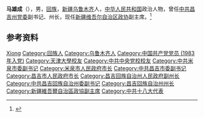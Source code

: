 '''马雄成'''（{{bd|1958年|10月|}}），男，[[回族|回族]]，[[新疆|新疆]][[乌鲁木齐|乌鲁木齐]]人，[[中华人民共和国|中华人民共和国]]政治人物，曾任[[中共昌吉州党委|中共昌吉州党委]]副书记、州长，现任[[新疆维吾尔自治区政协|新疆维吾尔自治区政协]]副主席。<ref>{{Cite web|title=新疆自治区十二届政协主席、副主席简历(主席努尔兰·阿不都满金)|url=http://district.ce.cn/newarea/sddy/201801/26/t20180126_27916671_11.shtml|accessdate=2020-08-22|work=中国经济网|archive-date=2019-08-29|archive-url=https://web.archive.org/web/20190829220509/http://district.ce.cn/newarea/sddy/201801/26/t20180126_27916671_11.shtml|dead-url=no}}</ref>

== 参考资料 ==
{{reflist}}

{{中国人物小作品}}
{{新疆维吾尔自治区领导人}}

{{Authority control}}
{{DEFAULTSORT:Ma马}}
[[Category:马姓|Xiong]]
[[Category:回族人|Category:回族人]]
[[Category:乌鲁木齐人|Category:乌鲁木齐人]]
[[Category:中国共产党党员_(1983年入党)|Category:中国共产党党员 (1983年入党)]]
[[Category:天津大學校友|Category:天津大學校友]]
[[Category:中共中央党校校友|Category:中共中央党校校友]]
[[Category:中共米泉市委副书记|Category:中共米泉市委副书记]]
[[Category:米泉市人民政府市长|Category:米泉市人民政府市长]]
[[Category:中共昌吉市委副书记|Category:中共昌吉市委副书记]]
[[Category:昌吉市人民政府市长|Category:昌吉市人民政府市长]]
[[Category:昌吉回族自治州人民政府副州长|Category:昌吉回族自治州人民政府副州长]]
[[Category:中共昌吉回族自治州委副书记|Category:中共昌吉回族自治州委副书记]]
[[Category:昌吉回族自治州州长|Category:昌吉回族自治州州长]]
[[Category:新疆維吾爾自治區政協副主席|Category:新疆維吾爾自治區政協副主席]]
[[Category:中共十八大代表|Category:中共十八大代表]]